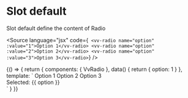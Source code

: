 

<Meta title="Components/Radio/Slots" component={VvRadio} />

# Slot default

Slot default define the content of Radio

<Source
	language="jsx"
	code={`
<vv-radio name="option" :value="1">Option 1</vv-radio>
<vv-radio name="option" :value="2">Option 2</vv-radio>
<vv-radio name="option" :value="3">Option 3</vv-radio>`}
/>

<Canvas>
	<Story name="default">
		{() => {
			return {
				components: { VvRadio },
				data() {
					return {
						option: 1
					}
				},
				template: `
					<vv-radio v-model="option" name="option" :value="1">
						Option 1
					</vv-radio>
					<vv-radio v-model="option" name="option" :value="2">
						Option 2
					</vv-radio>
					<vv-radio v-model="option" name="option" :value="3">
						Option 3
					</vv-radio>
					<div>Selected: {{ option }}</div>
                    `
			}
		}}
	</Story>
</Canvas>
